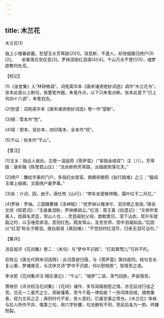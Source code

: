 ```yaml
---
---
---
```

title: 木兰花
---



木兰花(1)


独上小楼春欲暮。愁望玉关芳草路(2)[1]。消息断，不逢人，却敛细眉归绣户(3)[2]。　　坐看落花空叹息[3]。罗袂湿斑红泪滴(4)[4]。千山万水不曾行(5)，魂梦欲教何处觅。





【校记】


(1)《金奁集》入“林钟商调”。词苑英华本《唐宋诸贤绝妙词选》调作“木兰花令”。张本此首以上断句，皆墨笔作圈，朱笔作点，以下只朱笔点断。张本此首下“已上共四十六调”，朱笔划去。

(2)愁望：词苑英华本《唐宋诸贤绝妙词选》卷一作“望断”。

(3)细：雪本作“愁”。

(4)斑：鄂本、吴钞本、四印斋本、全本作“班”。

(5)千山：徐本作“干山”。





【笺注】


[1]玉关：指远人居处。见卷一温庭筠《菩萨蛮》（“翠翘金缕双”）注〔八〕。芳草路：唐牟融《陈使君山庄》：“流水断桥芳草路，淡烟疏雨落花天。”

[2]绣户：雕绘华美的门户。多指妇女居室。南朝宋鲍照《拟行路难》之三：“璇闺玉墀上椒阁，文窗绣户垂罗幕。”

[3]坐：介词，因，由于。唐杜牧《山行》：“停车坐爱枫林晚，霜叶红于二月花。”

[4]罗袂：罗袖。三国魏曹植《洛神赋》：“抚罗袂以掩涕兮，泪流襟之浪浪。”唐张文琮《昭君词》：“玉痕垂泪粉，罗袂拂胡尘。”红泪：晋王嘉《拾遗记》：“文帝所爱美人，姓薛名灵芸，常山人也……灵芸闻别父母，歔欷累日，泪下沾衣。至升车就路之时，以玉唾壶承泪，壶则红色。既发常山，及至京师，壶中泪凝如血。”后因以“红泪”称女子眼泪。唐白居易《离别难》：“不觉别时红泪尽，归来无泪可沾巾。”





【集评】


汤显祖评《花间集》卷二：（末句）与“梦中不识路”、“打起黄莺儿”可并不朽。

俞陛云《唐五代两宋词选释》：此词意欲归唐，与《菩萨蛮》第四首同。结句言水复山重，梦魂难觅，与沈休文诗“梦中不识路，何以慰相思”，皆情至之语。

李冰若《花间集评注·栩庄漫记》：“千山”、“魂梦”二语，荡气回肠，声哀情苦。

萧继宗《评点校注花间集》：《花间》诸作，多写闺阁相思之情，亦见征戍行役之苦。岂无一二豪杰之士，突破藩篱，至今千篇一律如是？一则词体初成，摘艳薰香，视为文风之正；再则时代不安，劳人思妇，已属世事之常也。《木兰花》体格与后人所作不异，惟第三句，用六字折腰，句法微有不同，至前后各为一韵，终嫌割裂。